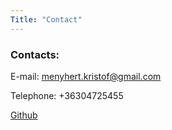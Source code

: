 ---
Title: "Contact"
---

<link rel="stylesheet" href="styles.css" type="text/css">

### Contacts:

E-mail: [menyhert.kristof@gmail.com](mailto:menyhert.kristof@gmail.com)

Telephone: +36304725455  

[Github](https://github.com/krinya)